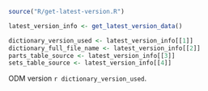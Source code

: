 
```r
source("R/get-latest-version.R")

latest_version_info <- get_latest_version_data()

dictionary_version_used <- latest_version_info[[1]]
dictionary_full_file_name <- latest_version_info[[2]]
parts_table_source <- latest_version_info[[3]]
sets_table_source <- latest_version_info[[4]]

```
ODM version `r dictionary_version_used`.